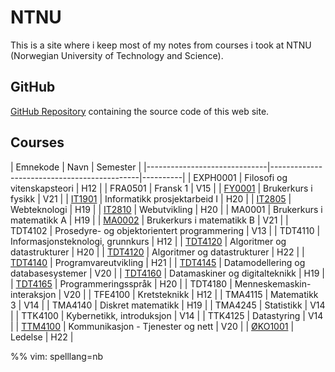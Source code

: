 = NTNU =
This is a site where i keep most of my notes from courses i took at NTNU (Norwegian University of Technology and Science).

== GitHub ==
[[https://github.com/Lunarage/NTNUvimwiki|GitHub Repository]] containing the source code of this web site.

== Courses ==
| Emnekode                     | Navn                                        | Semester |
|------------------------------|---------------------------------------------|----------|
| EXPH0001                     | Filosofi og vitenskapsteori                 | H12      |
| FRA0501                      | Fransk 1                                    | V15      |
| [[FY0001/index|FY0001]]      | Brukerkurs i fysikk                         | V21      |
| [[IT1901/index|IT1901]]      | Informatikk prosjektarbeid I                | H20      |
| [[IT2805/index|IT2805]]      | Webteknologi                                | H19      |
| [[IT2810/index|IT2810]]      | Webutvikling                                | H20      |
| MA0001                       | Brukerkurs i matematikk A                   | H19      |
| [[MA0002/index|MA0002]]      | Brukerkurs i matematikk B                   | V21      |
| TDT4102                      | Prosedyre- og objektorientert programmering | V13      |
| TDT4110                      | Informasjonsteknologi, grunnkurs            | H12      |
| [[TDT4120/index|TDT4120]]    | Algoritmer og datastrukturer                | H20      |
| [[TDT4120H22/index|TDT4120]] | Algoritmer og datastrukturer                | H22      |
| [[TDT4140/index|TDT4140]]    | Programvareutvikling                        | H21      |
| [[TDT4145/index|TDT4145]]    | Datamodellering og databasesystemer         | V20      |
| [[TDT4160/index|TDT4160]]    | Datamaskiner og digitalteknikk              | H19      |
| [[TDT4165/index|TDT4165]]    | Programmeringsspråk                         | H20      |
| TDT4180                      | Menneskemaskin-interaksjon                  | V20      |
| TFE4100                      | Kretsteknikk                                | H12      |
| TMA4115                      | Matematikk 3                                | V14      |
| TMA4140                      | Diskret matematikk                          | H19      |
| TMA4245                      | Statistikk                                  | V14      |
| TTK4100                      | Kybernetikk, introduksjon                   | V14      |
| TTK4125                      | Datastyring                                 | V14      |
| [[TTM4100/index|TTM4100]]    | Kommunikasjon - Tjenester og nett           | V20      |
| [[ØKO1001/index|ØKO1001]]    | Ledelse                                     | H22      |

%% vim: spelllang=nb
